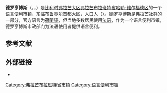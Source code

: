 {{noteTA|G1=比利时地名}}
{{Infobox Belgium municipality
|name=德罗亨博斯
|native_name=Drogenbos
|picture= Tram voor het gemeentehuis van Drogenbos.jpg
|picture-legend=德罗亨博斯市政厅前驶过的电车
|map=Drogenbos Flemish-Brabant Belgium Map.svg
|map-legend=德罗亨博斯在[[弗拉芒布拉班特省|弗拉芒布拉班特省]]的位置
|arms=Wapen van Drogenbos.svg
|flag=Flag of Drogenbos.svg
|arrondissement=[[哈勒-维尔福德区|哈勒-维尔福德区]]
|nis=23098
|pyramid-date=
|0-19=
|20-64=
|65=
|foreigners=
|foreigners-date=
|mayor=Alexis Calmeyn (Drogenbos Plus-LB)
|majority=Drogenbos Plus-LB, [[法语者联盟|UF]]
|postal-codes=1620
|telephone-area=02
|web={{URL|http://www.drogenbos.be/}}
|coordinates = {{coord|50|47|N|04|19|E|region:BE|display=inline,title}}
}}
'''德罗亨博斯'''（{{lang-nl|Drogenbos}}，{{IPA-nl|ˈdroːɣə(n)bɔs|-|Nl-Drogenbos.ogg}}，{{IPA-fr|dʁoɡənbɔs}}）是[[比利时|比利时]][[弗拉芒大区|弗拉芒大区]][[弗拉芒布拉班特省|弗拉芒布拉班特省]][[哈勒-维尔福德区|哈勒-维尔福德区]]的一个[[语言便利市镇|语言便利]][[市镇_(比利时)|市镇]]，东临[[布鲁塞尔首都大区|布鲁塞尔首都大区]]，人口{{wikidata|property|normal+|P1082}}人（{{wikidata|qualifier|P1082|P585}}）。德罗亨博斯是[[弗拉芒社群|弗拉芒社群]]的一部分，官方语言为[[荷蘭語|荷蘭語]]，但当地多数居民使用[[法语|法语]]，作为一个语言便利市镇，德罗亨博斯市政部门为法语使用者提供语言便利。

== 参考文献 ==
{{Reflist}}

==外部链接==
* {{Commons category-inline|Drogenbos}}

{{弗拉芒布拉班特省市镇}}
{{Authority control}}
{{DEFAULTSORT:Drogenbos}}
[[Category:弗拉芒布拉班特省市镇|Category:弗拉芒布拉班特省市镇]]
[[Category:语言便利市镇|Category:语言便利市镇]]
{{FlemishBrabant-geo-stub}}